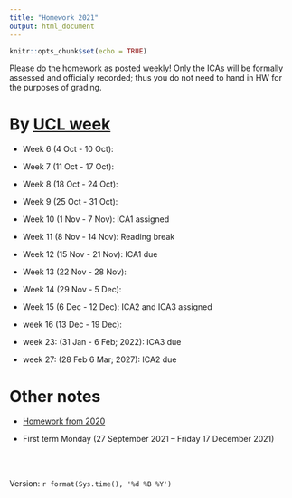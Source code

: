 ```yaml
---
title: "Homework 2021"
output: html_document
---
```


```r
knitr::opts_chunk$set(echo = TRUE)
```

Please do the homework as posted weekly! Only the ICAs will be formally assessed and officially recorded; thus you do not need to hand in HW for the purposes of grading.



# By [UCL week](https://www.ucl.ac.uk/estates/sites/estates/files/cal_term_times_2021_2022.pdf)


* Week 6 (4 Oct - 10 Oct):  
* Week 7 (11 Oct - 17 Oct): 
* Week 8 (18 Oct - 24 Oct):  
* Week 9 (25 Oct - 31 Oct):  
* Week 10 (1 Nov - 7 Nov):   ICA1 assigned
* Week 11 (8 Nov - 14 Nov):  Reading break
* Week 12 (15 Nov - 21 Nov): ICA1 due
* Week 13 (22 Nov - 28 Nov):  
* Week 14 (29 Nov - 5 Dec):  
  
* Week 15 (6 Dec - 12 Dec): ICA2 and ICA3 assigned
  
* week 16 (13 Dec - 19 Dec):
  

* week 23: (31 Jan - 6 Feb;  2022):  ICA3 due
* week 27: (28 Feb 6 Mar; 2027):  ICA2 due

# Other notes

* [Homework from 2020](https://tsoo-math.github.io/ucl/homework.html) 

* First term Monday (27 September 2021 -- Friday 17 December 2021)



<br>
<br>

 Version:  `r format(Sys.time(), '%d %B %Y')`

<br>
<br>
<br>